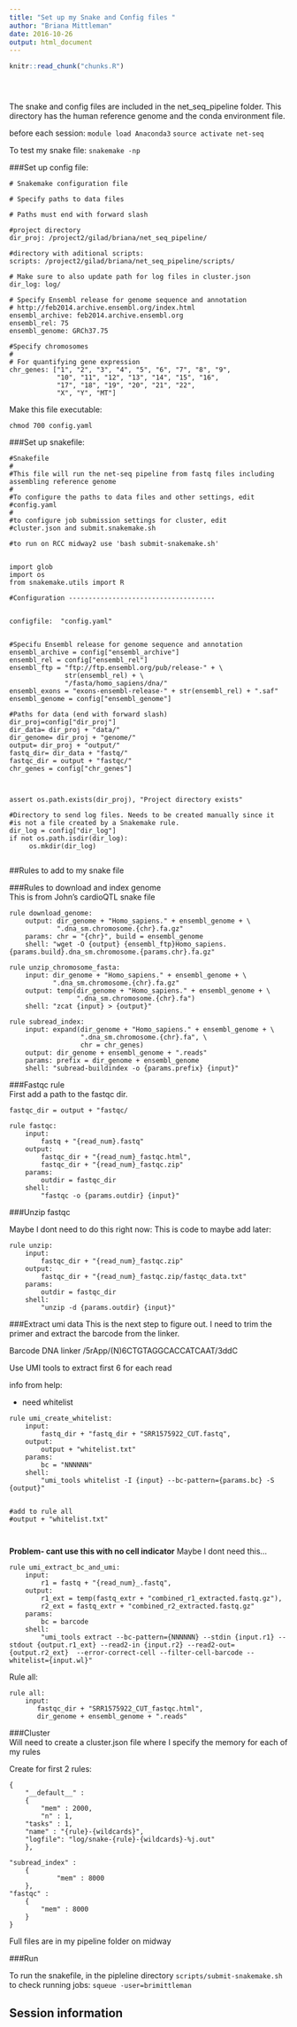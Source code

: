 ```yaml
---
title: "Set up my Snake and Config files "
author: "Briana Mittleman"
date: 2016-10-26
output: html_document
---
```


<!-- The file analysis/chunks.R contains chunks that define default settings
shared across the workflowr files. -->
```r
knitr::read_chunk("chunks.R")
```

<!-- Update knitr chunk options -->
```r
```

<!-- Insert the date the file was last updated -->
```r
```

<!-- Insert the code version (Git commit SHA1) if Git repository exists and R
 package git2r is installed -->
```r
```


The snake and config files are included in the net_seq_pipeline folder. This directory has the human reference genome and the conda environment file.  

before each session: 
```module load Anaconda3```
```source activate net-seq```

To test my snake file:
```snakemake -np```

###Set up config file:

```
# Snakemake configuration file

# Specify paths to data files

# Paths must end with forward slash

#project directory 
dir_proj: /project2/gilad/briana/net_seq_pipeline/

#directory with aditional scripts:
scripts: /project2/gilad/briana/net_seq_pipeline/scripts/

# Make sure to also update path for log files in cluster.json
dir_log: log/

# Specify Ensembl release for genome sequence and annotation
# http://feb2014.archive.ensembl.org/index.html
ensembl_archive: feb2014.archive.ensembl.org
ensembl_rel: 75
ensembl_genome: GRCh37.75

#Specify chromosomes
#
# For quantifying gene expression
chr_genes: ["1", "2", "3", "4", "5", "6", "7", "8", "9",
            "10", "11", "12", "13", "14", "15", "16",
            "17", "18", "19", "20", "21", "22",
            "X", "Y", "MT"]

```

Make this file executable:  
```
chmod 700 config.yaml
```

###Set up snakefile:  

```
#Snakefile
#
#This file will run the net-seq pipeline from fastq files including assembling reference genome
#
#To configure the paths to data files and other settings, edit
#config.yaml
#
#to configure job submission settings for cluster, edit
#cluster.json and submit.snakemake.sh

#to run on RCC midway2 use 'bash submit-snakemake.sh'


import glob
import os
from snakemake.utils import R

#Configuration -------------------------------------  


configfile:  "config.yaml"


#Specifu Ensembl release for genome sequence and annotation
ensembl_archive = config["ensembl_archive"]
ensembl_rel = config["ensembl_rel"]
ensembl_ftp = "ftp://ftp.ensembl.org/pub/release-" + \
              str(ensembl_rel) + \
              "/fasta/homo_sapiens/dna/"
ensembl_exons = "exons-ensembl-release-" + str(ensembl_rel) + ".saf"
ensembl_genome = config["ensembl_genome"]

#Paths for data (end with forward slash)
dir_proj=config["dir_proj"]
dir_data= dir_proj + "data/"
dir_genome= dir_proj + "genome/"
output= dir_proj + "output/"
fastq_dir= dir_data + "fastq/"
fastqc_dir = output + "fastqc/"
chr_genes = config["chr_genes"]



assert os.path.exists(dir_proj), "Project directory exists"

#Directory to send log files. Needs to be created manually since it
#is not a file created by a Snakemake rule.
dir_log = config["dir_log"] 
if not os.path.isdir(dir_log):
     os.mkdir(dir_log)


```


##Rules to add to my snake file  

###Rules to download and index genome  
This is from John's cardioQTL snake file  

```
rule download_genome:
    output: dir_genome + "Homo_sapiens." + ensembl_genome + \
            ".dna_sm.chromosome.{chr}.fa.gz"
    params: chr = "{chr}", build = ensembl_genome
    shell: "wget -O {output} {ensembl_ftp}Homo_sapiens.{params.build}.dna_sm.chromosome.{params.chr}.fa.gz"

rule unzip_chromosome_fasta:
    input: dir_genome + "Homo_sapiens." + ensembl_genome + \
           ".dna_sm.chromosome.{chr}.fa.gz"
    output: temp(dir_genome + "Homo_sapiens." + ensembl_genome + \
                 ".dna_sm.chromosome.{chr}.fa")
    shell: "zcat {input} > {output}"

rule subread_index:
    input: expand(dir_genome + "Homo_sapiens." + ensembl_genome + \
                  ".dna_sm.chromosome.{chr}.fa", \
                  chr = chr_genes)
    output: dir_genome + ensembl_genome + ".reads"
    params: prefix = dir_genome + ensembl_genome
    shell: "subread-buildindex -o {params.prefix} {input}"
```

###Fastqc rule  
First add a path to the fastqc dir.  

```
fastqc_dir = output + "fastqc/
```
```
rule fastqc:
    input:
        fastq + "{read_num}.fastq"
    output:
        fastqc_dir + "{read_num}_fastqc.html",
        fastqc_dir + "{read_num}_fastqc.zip"
    params:
        outdir = fastqc_dir
    shell:
        "fastqc -o {params.outdir} {input}"
```

###Unzip fastqc


Maybe I dont need to do this right now: 
This is code to maybe add later: 
```
rule unzip:
    input:
        fastqc_dir + "{read_num}_fastqc.zip"
    output:
        fastqc_dir + "{read_num}_fastqc.zip/fastqc_data.txt"
    params:
        outdir = fastqc_dir
    shell:
        "unzip -d {params.outdir} {input}"
```

###Extract umi data 
This is the next step to figure out. I need to trim the primer and extract the barcode from the linker.    

Barcode DNA linker /5rApp/(N)6CTGTAGGCACCATCAAT/3ddC  

Use UMI tools to extract first 6 for each read  


info from help:  

* need whitelist 

```
rule umi_create_whitelist:
    input:
        fastq_dir + "fastq_dir + "SRR1575922_CUT.fastq",
    output:
        output + "whitelist.txt"
    params:
        bc = "NNNNNN"
    shell:
        "umi_tools whitelist -I {input} --bc-pattern={params.bc} -S {output}"


#add to rule all
#output + "whitelist.txt"

        
```
**Problem- cant use this with no cell indicator**
Maybe I dont need this...


```
rule umi_extract_bc_and_umi:
    input:
        r1 = fastq + "{read_num}_.fastq",
    output:
        r1_ext = temp(fastq_extr + "combined_r1_extracted.fastq.gz"),
        r2_ext = fastq_extr + "combined_r2_extracted.fastq.gz"
    params:
        bc = barcode
    shell:
        "umi_tools extract --bc-pattern={NNNNNN} --stdin {input.r1} --stdout {output.r1_ext} --read2-in {input.r2} --read2-out={output.r2_ext}  --error-correct-cell --filter-cell-barcode --whitelist={input.wl}"
```    




Rule all:

```
rule all:
    input:
       fastqc_dir + "SRR1575922_CUT_fastqc.html",
       dir_genome + ensembl_genome + ".reads"
```

###Cluster  
Will need to create a cluster.json file where I specify the memory for each of my rules   

Create for first 2 rules:  

```
{
    "__default__" :
    {
        "mem" : 2000,
        "n" : 1,
	"tasks" : 1,
	"name" : "{rule}-{wildcards}",
	"logfile": "log/snake-{rule}-{wildcards}-%j.out"
    },

"subread_index" :
    {
            "mem" : 8000
    },
"fastqc" :
    {
	    "mem" : 8000
    }
}
```

Full files are in my pipeline folder on midway  

###Run

To run the snakefile, in the pipleline directory
``` scripts/submit-snakemake.sh ```
to check running jobs:
``` squeue -user=brimittleman```  


## Session information

<!-- Insert the session information into the document -->
```r
```
